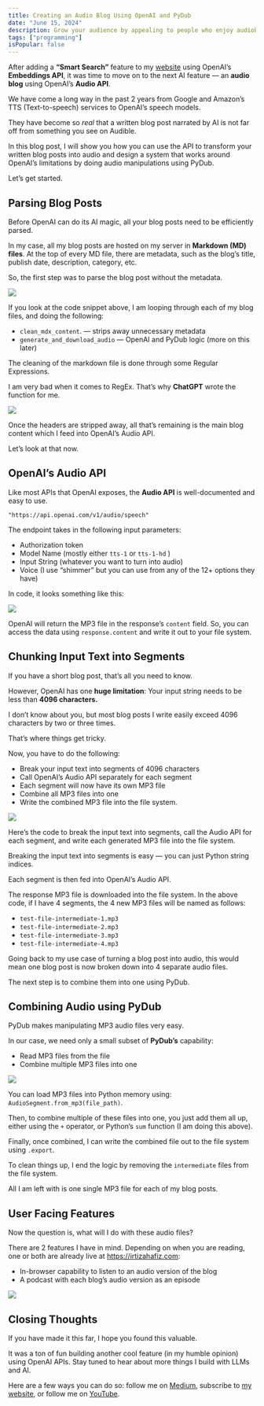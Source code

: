 ```yaml
---
title: Creating an Audio Blog Using OpenAI and PyDub
date: "June 15, 2024"
description: Grow your audience by appealing to people who enjoy audiobooks and podcasts.
tags: ["programming"]
isPopular: false
---
```

After adding a **“Smart Search”** feature to my [website](https://irtizahafiz.com) using OpenAI’s **Embeddings API**, it was time to move on to the next AI feature — an **audio blog** using OpenAI’s **Audio API**.

We have come a long way in the past 2 years from Google and Amazon’s TTS (Text-to-speech) services to OpenAI’s speech models. 

They have become so *real* that a written blog post narrated by AI is not far off from something you see on Audible. 

In this blog post, I will show you how you can use the API to transform your written blog posts into audio and design a system that works around OpenAI’s limitations by doing audio manipulations using PyDub.

Let’s get started.

## Parsing Blog Posts
Before OpenAI can do its AI magic, all your blog posts need to be efficiently parsed. 

In my case, all my blog posts are hosted on my server in **Markdown (MD) files**. At the top of every MD file, there are metadata, such as the blog’s title, publish date, description, category, etc. 

So, the first step was to parse the blog post without the metadata. 

![](/public/audio-blog-1.png)

If you look at the code snippet above, I am looping through each of my blog files, and doing the following:
- `clean_mdx_content`. — strips away unnecessary metadata 
- `generate_and_download_audio` — OpenAI and PyDub logic (more on this later)

The cleaning of the markdown file is done through some Regular Expressions. 

I am very bad when it comes to RegEx. That’s why **ChatGPT** wrote the function for me. 

![](/public/audio-blog-2.png)

Once the headers are stripped away, all that’s remaining is the main blog content which I feed into OpenAI’s Audio API. 

Let’s look at that now. 

## OpenAI’s Audio API
Like most APIs that OpenAI exposes, the **Audio API** is well-documented and easy to use. 

```text
"https://api.openai.com/v1/audio/speech"
```

The endpoint takes in the following input parameters:
- Authorization token
- Model Name (mostly either `tts-1` or `tts-1-hd` ) 
- Input String (whatever you want to turn into audio)
- Voice (I use “shimmer” but you can use from any of the 12+ options they have)

In code, it looks something like this:

![](/public/audio-blog-3.png)

OpenAI will return the MP3 file in the response’s `content` field. So, you can access the data using `response.content` and write it out to your file system.

## Chunking Input Text into Segments
If you have a short blog post, that’s all you need to know. 

However, OpenAI has one **huge limitation**: Your input string needs to be less than **4096 characters.**

I don’t know about you, but most blog posts I write easily exceed 4096 characters by two or three times. 

That’s where things get tricky. 

Now, you have to do the following:
- Break your input text into segments of 4096 characters
- Call OpenAI’s Audio API separately for each segment
- Each segment will now have its own MP3 file
- Combine all MP3 files into one 
- Write the combined MP3 file into the file system. 

![](/public/audio-blog-4.png)

Here’s the code to break the input text into segments, call the Audio API for each segment, and write each generated MP3 file into the file system. 

Breaking the input text into segments is easy — you can just Python string indices. 

Each segment is then fed into OpenAI’s Audio API. 

The response MP3 file is downloaded into the file system. In the above code, if I have 4 segments, the 4 new MP3 files will be named as follows:
- `test-file-intermediate-1.mp3`
- `test-file-intermediate-2.mp3`
- `test-file-intermediate-3.mp3`
- `test-file-intermediate-4.mp3`

Going back to my use case of turning a blog post into audio, this would mean one blog post is now broken down into 4 separate audio files. 

The next step is to combine them into one using PyDub. 

## Combining Audio using PyDub
PyDub makes manipulating MP3 audio files very easy. 

In our case, we need only a small subset of **PyDub’s** capability:
- Read MP3 files from the file 
- Combine multiple MP3 files into one

![](/public/audio-blog-5.png)

You can load MP3 files into Python memory using: `AudioSegment.from_mp3(file_path)`. 

Then, to combine multiple of these files into one, you just add them all up, either using the `+` operator, or Python’s `sum` function (I am doing this above).

Finally, once combined, I can write the combined file out to the file system using `.export`. 

To clean things up, I end the logic by removing the `intermediate` files from the file system. 

All I am left with is one single MP3 file for each of my blog posts. 

## User Facing Features
Now the question is, what will I do with these audio files? 

There are 2 features I have in mind. Depending on when you are reading, one or both are already live at https://irtizahafiz.com:
- In-browser capability to listen to an audio version of the blog
- A podcast with each blog’s audio version as an episode

![](/public/audio-blog-6.png)

## Closing Thoughts
If you have made it this far, I hope you found this valuable. 

It was a ton of fun building another cool feature (in my humble opinion) using OpenAI APIs. Stay tuned to hear about more things I build with LLMs and AI. 

Here are a few ways you can do so: follow me on [Medium](https://medium.com/@irtizahafiz), subscribe to [my website](https://irtizahafiz.com/newsletter?utm_source=medium), or follow me on [YouTube](https://www.youtube.com/channel/UCDankIVMXJEkhtjv5yLSN4g).

 